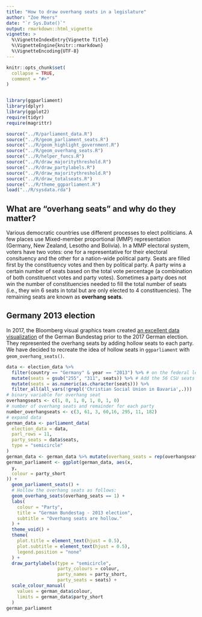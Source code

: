 ```yaml
---
title: "How to draw overhang seats in a legislature"
author: "Zoe Meers"
date: "`r Sys.Date()`"
output: rmarkdown::html_vignette
vignette: >
  %\VignetteIndexEntry{Vignette Title}
  %\VignetteEngine{knitr::rmarkdown}
  %\VignetteEncoding{UTF-8}
---
```


```r
knitr::opts_chunk$set(
  collapse = TRUE,
  comment = "#>"
)


library(ggparliament)
library(dplyr)
library(ggplot2)
require(tidyr)
require(magrittr)

source("../R/parliament_data.R")
source("../R/geom_parliament_seats.R")
source("../R/geom_highlight_government.R")
source("../R/geom_overhang_seats.R")
source("../R/helper_funcs.R")
source("../R/draw_majoritythreshold.R")
source("../R/draw_partylabels.R")
source("../R/draw_majoritythreshold.R")
source("../R/draw_totalseats.R")
source("../R/theme_ggparliament.R")
load("../R/sysdata.rda")

```

## What are "overhang seats" and why do they matter?

Various democratic countries use different processes to elect politicians. A few places use Mixed-member proportional (MMP) representation (Germany, New Zealand, Lesotho and Bolivia). In a MMP electoral system, voters have two votes: one for a representative for their electoral consituency and the other for a nation-wide political party. Seats are filled first by the constituency votes and then by political party. A party wins a certain number of seats based on the total vote percentage (a combination of both constituenct votes and party votes). Sometimes a party does not win the number of constituencies needed to fill the total number of seats (i.e., they win 6 seats in total but are only elected to 4 constituencies). The remaining seats are known as **overhang seats**. 


## Germany 2013 election

In 2017, the Bloomberg visual graphics team created [an excellent data visualization](https://www.bloomberg.com/graphics/2017-how-germany-forms-government/) of the German Bundestag prior to the 2017 German election. They represented the overhang seats by adding hollow seats to each party. We have decided to recreate the idea of hollow seats in `ggparliament` with `geom_overhang_seats()`.

```r
data <- election_data %>%
  filter(country == "Germany" & year == "2013") %>% # on the federal level, CSU is a part of CDU
  mutate(seats = gsub("255", "311", seats)) %>% # Add the 56 CSU seats to CDU
  mutate(seats = as.numeric(as.character(seats))) %>%
  filter_all(all_vars(!grepl('Christian Social Union in Bavaria',.)))
# binary variable for overhang seat
overhangseats <- c(1, 0, 1, 0, 1, 0, 1, 0)
# number of overhang seats and remainder for each party
number_overhangseats <- c(3, 61, 3, 60,16, 295, 11, 182)
# expand data
german_data <- parliament_data(
  election_data = data,
  parl_rows = 11,
  party_seats = data$seats,
  type = "semicircle"
)
german_data <- german_data %>% mutate(overhang_seats = rep(overhangseats, number_overhangseats))
german_parliament <- ggplot(german_data, aes(x,
  y,
  colour = party_short
)) +
  geom_parliament_seats() +
  # Hollow the overhang seats as follows:
  geom_overhang_seats(overhang_seats == 1) +
  labs(
    colour = "Party",
    title = "German Bundestag - 2013 election",
    subtitle = "Overhang seats are hollow."
  ) +
  theme_void() +
  theme(
    plot.title = element_text(hjust = 0.5),
    plot.subtitle = element_text(hjust = 0.5),
    legend.position = "none"
  ) +
  draw_partylabels(type = "semicircle",
                   party_colours = colour,
                   party_names = party_short,
                   party_seats = seats) +
  scale_colour_manual(
    values = german_data$colour,
    limits = german_data$party_short
  )
german_parliament
```



